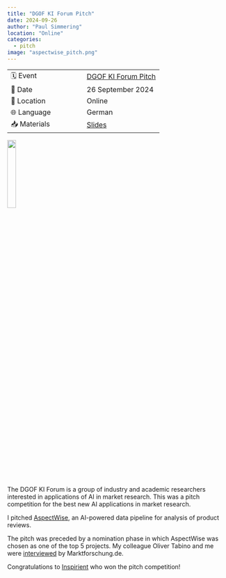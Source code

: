 ```yaml
---
title: "DGOF KI Forum Pitch"
date: 2024-09-26
author: "Paul Simmering"
location: "Online"
categories:
  - pitch
image: "aspectwise_pitch.png"
---
```


| | |
| --- | --- |
| 🗓️ Event | [DGOF KI Forum Pitch](https://www.marktforschung.de/webinar/dgof-ki-forum-pitch/) |
| 📅 Date | 26 September 2024 |
| 📍 Location | Online |
| 🌐 Language | German |
| 📥 Materials | [Slides](/talks/dgofkiforumpitch2024/aspectwise_pitch.pdf) |

![](finalist.png){width=20%}

The DGOF KI Forum is a group of industry and academic researchers interested in applications of AI in market research. This was a pitch competition for the best new AI applications in market research.

I pitched [AspectWise](http://aspectwise.teamq.de), an AI-powered data pipeline for analysis of product reviews.

The pitch was preceded by a nomination phase in which AspectWise was chosen as one of the top 5 projects. My colleague Oliver Tabino and me were [interviewed](https://www.marktforschung.de/marktforschung/a/es-gibt-natuerliche-zahlreiche-herausforderungen-die-mit-ki-zu-tun-haben/) by Marktforschung.de.

Congratulations to [Inspirient](https://www.inspirient.de/) who won the pitch competition!
